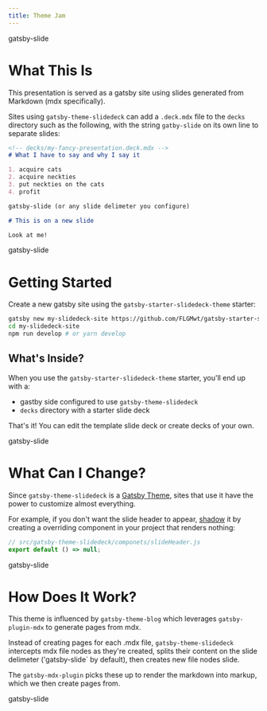 ```yaml
---
title: Theme Jam
---
```


<DeckTitle title="gatsby-theme-slidedeck" subtitle="Slide decks w/ mdx + Gatsby" />

gatsby-slide

# What This Is

This presentation is served as a gatsby site using slides generated from Markdown (mdx specifically).

Sites using `gatsby-theme-slidedeck` can add a `.deck.mdx` file to the `decks` directory such as the following, with the string `gatby-slide` on its own line to separate slides:

```md
<!-- decks/my-fancy-presentation.deck.mdx -->
# What I have to say and why I say it

1. acquire cats
2. acquire neckties
3. put neckties on the cats
4. profit

gatsby-slide (or any slide delimeter you configure)

# This is on a new slide

Look at me!
```

gatsby-slide

# Getting Started

Create a new gatsby site using the `gatsby-starter-slidedeck-theme` starter:

```sh
gatsby new my-slidedeck-site https://github.com/FLGMwt/gatsby-starter-slidedeck-theme
cd my-slidedeck-site
npm run develop # or yarn develop
```

## What's Inside?

When you use the `gatsby-starter-slidedeck-theme` starter, you'll end up with a:

- gastby side configured to use `gatsby-theme-slidedeck`
- `decks` directory with a starter slide deck

That's it! You can edit the template slide deck or create decks of your own.

gatsby-slide

# What Can I Change?

Since `gatsby-theme-slidedeck` is a [Gatsby Theme](https://www.gatsbyjs.org/docs/themes/what-are-gatsby-themes/), sites that use it have the power to customize almost everything.

For example, if you don't want the slide header to appear, [shadow](https://www.gatsbyjs.org/blog/2019-04-29-component-shadowing/) it by creating a overriding component in your project that renders nothing:

```jsx
// src/gatsby-theme-slidedeck/componets/slideHeader.js
export default () => null;
```

gatsby-slide

# How Does It Work?

This theme is influenced by `gatsby-theme-blog` which leverages `gatsby-plugin-mdx` to generate pages from mdx.

Instead of creating pages for each .mdx file, `gatsby-theme-slidedeck` intercepts mdx file nodes as they're created, splits their content on the slide delimeter ('gatsby-slide` by default), then creates new file nodes slide.

The `gatsby-mdx-plugin` picks these up to render the markdown into markup, which we then create pages from.

gatsby-slide


<DeckEnd title="Thanks for looking!" />
